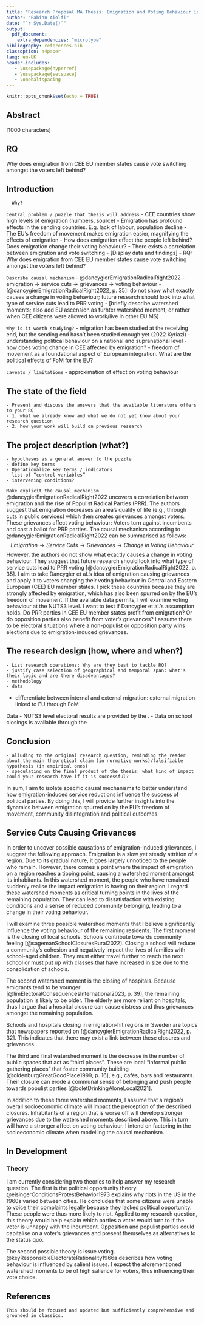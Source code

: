 ```yaml
---
title: "Research Proposal MA Thesis: Emigration and Voting Behaviour in Central and Eastern European EU Member States"
author: "Fabian Aiolfi"
date: "`r Sys.Date()`"
output: 
  pdf_document:
    extra_dependencies: "microtype"
bibliography: references.bib
classoption: a4paper
lang: en-UK
header-includes:
   - \usepackage{hyperref}
   - \usepackage{setspace}
   - \onehalfspacing
---
```


```r
knitr::opts_chunk$set(echo = TRUE)
```

## Abstract
[1000 characters]

## RQ
Why does emigration from CEE EU member states cause vote switching amongst the voters left behind?

###############

## Introduction
```
- Why?
```

`Central problem / puzzle that thesis will address`
- CEE countries show high levels of emigration (numbers, source)
- Emigration has profound effects in the sending countries. E.g. lack of labour, population decline
- The EU’s freedom of movement makes emigration easier, magnifying the effects of emigration
- How does emigration effect the people left behind? Does emigration change their voting behaviour?
- There exists a correlation between emigration and vote switching
	- [Display data and findings]
- RQ: Why does emigration from CEE EU member states cause vote switching amongst the voters left behind?

`Describe causal mechanism`
- @dancygierEmigrationRadicalRight2022
	- emigration → service cuts → grievances → voting behaviour
- [@dancygierEmigrationRadicalRight2022, p. 35]: do not show what exactly causes a change in voting behaviour; future research should look into what type of service cuts lead to PRR voting
- [briefly describe watershed moments; also add EU ascension as furhter watershed moment, or rather when CEE citizens were allowed to work/live in other EU MS]


`Why is it worth studying?`
- migration has been studied at the receiving end, but the sending end hasn’t been studied enough yet (2022 Kyriazi)
- understanding political behaviour on a national and supranational level
	- how does voting change in CEE affected by emigration?
	- freedom of movement as a foundational aspect of European integration. What are the political effects of FoM for the EU?

`caveats / limitations`
- approximation of effect on voting behaviour

## The state of the field
```
- Present and discuss the answers that the available literature offers to your RQ
- 1. what we already know and what we do not yet know about your research question
- 2. how your work will build on previous research
```

## The project description (what?)
```
- hypotheses as a general answer to the puzzle
- define key terms
- Operationalize key terms / indicators
- list of “control variables”
- intervening conditions?
```

`Make explicit the causal mechanism`
@dancygierEmigrationRadicalRight2022 uncovers a correlation between emigration and the rise of Populist Radical Parties (PRR). The authors suggest that emigration decreases an area's quality of life (e.g., through cuts in public services) which then creates grievances amongst voters. These grievances affect voting behaviour: Voters turn against incumbents and cast a ballot for PRR parties.
The causal mechanism according to @dancygierEmigrationRadicalRight2022 can be summarised as follows:
$$Emigration \rightarrow Service \; Cuts \rightarrow Grievances \rightarrow Change \; in \; Voting \; Behaviour$$
However, the authors do not show what exactly causes a change in voting behaviour. They suggest that future research should look into what type of service cuts lead to PRR voting [@dancygierEmigrationRadicalRight2022, p. 35].
I aim to take Dancygier et al.'s idea of emigration causing grievances and apply it to voters changing their voting behaviour in Central and Eastern European (CEE) EU member states. I pick these countries because they are strongly affected by emigration, which has also been spurred on by the EU's freedom of movement. If the available data permits, I will examine voting behaviour at the NUTS3 level.
I want to test if Dancygier et al.'s assumption holds. Do PRR parties in CEE EU member states profit from emigration? Or do opposition parties also benefit from voter's grievances? I assume there to be electoral situations where a non-populist or opposition party wins elections due to emigration-induced grievances.


## The research design (how, where and when?)
```
- List research operations: Why are they best to tackle RQ?
- justify case selection of geographical and temporal span: what's their logic and are there disadvantages?
- methodology
- data
```

- differentiate between internal and external migration: external migration linked to EU through FoM

Data
- NUTS3 level electoral results are provided by the \underline{\href{https://dataverse.harvard.edu/dataset.xhtml?persistentId=doi:10.7910/DVN/IQRYP5}{EU-NED European NUTS-Level Election Dataset}}.
- Data on school closings is available through the \underline{\href{https://podaci.dzs.hr/en/statistics/education/basic-and-upper-secondary-schools/}{Croatian Bureau of Statistics}}.

## Conclusion
```
- alluding to the original research question, reminding the reader about the main theoretical claim (in normative works)/falsifiable hypothesis (in empirical ones)
- speculating on the final product of the thesis: what kind of impact could your research have if it is successful?
```

In sum, I aim to isolate specific causal mechanisms to better understand how emigration-induced service reductions influence the success of political parties. By doing this, I will provide further insights into the dynamics between emigration spurred on by the EU's freedom of movement, community disintegration and political outcomes.



#################




## Service Cuts Causing Grievances
In order to uncover possible causations of emigration-induced grievances, I suggest the following approach. Emigration is a slow yet steady attrition of a region. Due to its gradual nature, it goes largely unnoticed to the people who remain. However, there comes a point where the impact of emigration on a region reaches a tipping point, causing a watershed moment amongst its inhabitants. In this watershed moment, the people who have remained suddenly realise the impact emigration is having on their region. I regard these watershed moments as critical turning points in the lives of the remaining population. They can lead to dissatisfaction with existing conditions and a sense of reduced community belonging, leading to a change in their voting behaviour.

I will examine three possible watershed moments that I believe significantly influence the voting behaviour of the remaining residents. The first moment is the closing of local schools. Schools contribute towards community feeling [@sagemanSchoolClosuresRural2022]. Closing a school will reduce a community's cohesion and negatively impact the lives of families with school-aged children. They must either travel further to reach the next school or must put up with classes that have increased in size due to the consolidation of schools.

The second watershed moment is the closing of hospitals. Because emigrants tend to be younger [@limElectoralConsequencesInternational2023, p. 39], the remaining population is likely to be older. The elderly are more reliant on hospitals, thus I argue that a hospital closure can cause distress and thus grievances amongst the remaining population.

Schools and hospitals closing in emigration-hit regions in Sweden are topics that newspapers reported on [@dancygierEmigrationRadicalRight2022, p. 32]. This indicates that there may exist a link between these closures and grievances.

The third and final watershed moment is the decrease in the number of public spaces that act as "third places". These are local "informal public gathering places" that foster community building [@oldenburgGreatGoodPlace1999, p. 16], e.g., cafés, bars and restaurants. Their closure can erode a communal sense of belonging and push people towards populist parties [@boletDrinkingAloneLocal2021].

In addition to these three watershed moments, I assume that a region's overall socioeconomic climate will impact the perception of the described closures. Inhabitants of a region that is worse off will develop stronger grievances due to the watershed moments described above. This in turn will have a stronger affect on voting behaviour. I intend on factoring in the socioeconomic climate when modelling the causal mechanism.



## In Development

### Theory

I am currently considering two theories to help answer my research question. The first is the political opportunity theory. @eisingerConditionsProtestBehavior1973 explains why riots in the US in the 1960s varied between cities. He concludes that some citizens were unable to voice their complaints legally because they lacked political opportunity. These people were thus more likely to riot. Applied to my research question, this theory would help explain which parties a voter would turn to if the voter is unhappy with the incumbent. Opposition and populist parties could capitalise on a voter's grievances and present themselves as alternatives to the status quo.

The second possible theory is issue voting. @keyResponsibleElectorateRationality1966a describes how voting behaviour is influenced by salient issues. I expect the aforementioned watershed moments to be of high salience for voters, thus influencing their vote choice.



\newpage

## References
```
This should be focused and updated but sufficiently comprehensive and grounded in classics.
```
